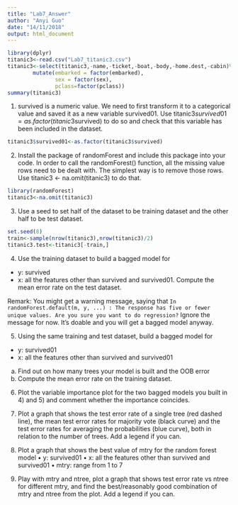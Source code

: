 ```yaml
---
title: "Lab7_Answer"
author: "Anyi Guo"
date: "14/11/2018"
output: html_document
---
```


```r
library(dplyr)
titanic3<-read.csv("Lab7_titanic3.csv")
titanic3<-select(titanic3,-name,-ticket,-boat,-body,-home.dest,-cabin)%>%
        mutate(embarked = factor(embarked), 
               sex = factor(sex),
               pclass=factor(pclass))
summary(titanic3)
```


1) survived is a numeric value. We need to first transform it to a categorical value and saved it as a new variable survived01. Use titanic3$survived01 = as.factor(titanic3$survived) to do so and check that this variable has been included in the dataset.

```r
titanic3$survived01<-as.factor(titanic3$survived)
```


2) Install the package of randomForest and include this package into your code. In order to call the randomForest() function, all the missing value rows need to be dealt with. The simplest way is to remove those rows. Use titanic3 <- na.omit(titanic3) to do that.

```r
library(randomForest)
titanic3<-na.omit(titanic3)
```

3) Use a seed to set half of the dataset to be training dataset and the other half to be test dataset.

```r
set.seed(8)
train<-sample(nrow(titanic3),nrow(titanic3)/2)
titanic3.test<-titanic3[-train,]
```
4) Use the training dataset to build a bagged model for
  * y: survived
  * x: all the features other than survived and survived01.
Compute the mean error rate on the test dataset. 

Remark: You might get a warning message, saying that `In randomForest.default(m, y, ...) : The response has five or fewer unique values. Are you sure you want to do regression?` Ignore the message for now. It’s doable and you will get a bagged model anyway.

5) Using the same training and test dataset, build a bagged model for
  * y: survived01
  * x: all the features other than survived and survived01
  a) Find out on how many trees your model is built and the OOB error 
  b) Compute the mean error rate on the training dataset.


6) Plot the variable importance plot for the two bagged models you built in 4) and 5) and comment whether the importance coincides.


7) Plot a graph that shows the test error rate of a single tree (red dashed line), the mean test error rates for majority vote (black curve) and the test error rates for averaging the probabilities (blue curve), both in relation to the number of trees. Add a legend if you can.


8) Plot a graph that shows the best value of mtry for the random forest model
• y: survived01
• x: all the features other than survived and survived01 • mtry: range from 1 to 7


9) Play with mtry and ntree, plot a graph that shows test error rate vs ntree for different mtry, and find the best/reasonably good combination of mtry and ntree from the plot. Add a legend if you can.

